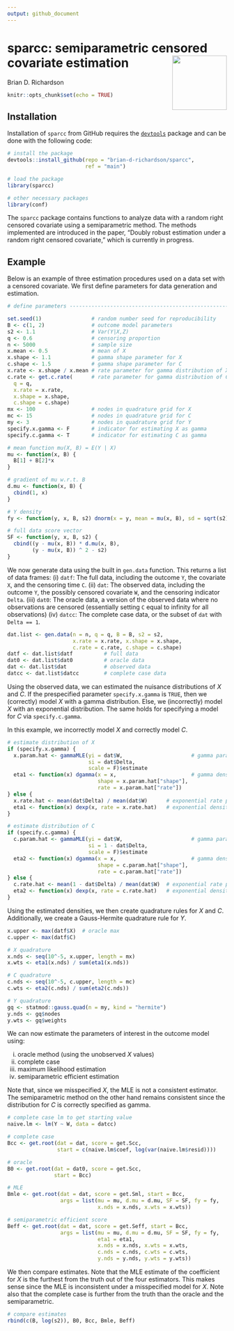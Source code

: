 ---
output: github_document
---

# sparcc: semiparametric censored covariate estimation <img id="sparcc_hex" src="man/figures/sparcc_hex.png" align="right" width="125"/>
Brian D. Richardson


```{r setup, include=FALSE}
knitr::opts_chunk$set(echo = TRUE)
```

## Installation 

Installation of `sparcc` from GitHub requires the [`devtools`](https://www.r-project.org/nosvn/pandoc/devtools.html) package and can be done with the following code: 

```{r, eval = F}

# install the package
devtools::install_github(repo = "brian-d-richardson/sparcc", 
                         ref = "main")

```

```{r}

# load the package
library(sparcc)

# other necessary packages
library(conf)

```

The `sparcc` package contains functions to analyze data with a random right censored covariate using a semiparametric method. The methods implemented are introduced in the paper, "Doubly robust estimation under a random right censored covariate," which is currently in progress.

## Example

Below is an example of three estimation procedures used on a data set with a censored covariate. We first define parameters for data generation and estimation.

```{r}
# define parameters -------------------------------------------------------

set.seed(1)                # random number seed for reproducibility
B <- c(1, 2)               # outcome model parameters
s2 <- 1.1                  # Var(Y|X,Z)
q <- 0.6                   # censoring proportion
n <- 5000                  # sample size
x.mean <- 0.5              # mean of X
x.shape <- 1.1             # gamma shape parameter for X
c.shape <- 1.5             # gamma shape parameter for C
x.rate <- x.shape / x.mean # rate parameter for gamma distribution of X
c.rate <- get.c.rate(      # rate parameter for gamma distribution of C
  q = q,
  x.rate = x.rate,
  x.shape = x.shape,
  c.shape = c.shape)
mx <- 100                  # nodes in quadrature grid for X
mc <- 15                   # nodes in quadrature grid for C
my <- 3                    # nodes in quadrature grid for Y
specify.x.gamma <- F       # indicator for estimating X as gamma
specify.c.gamma <- T       # indicator for estimating C as gamma

# mean function mu(X, B) = E(Y | X)
mu <- function(x, B) {
  B[1] + B[2]*x
}

# gradient of mu w.r.t. B
d.mu <- function(x, B) {
  cbind(1, x)
}

# Y density
fy <- function(y, x, B, s2) dnorm(x = y, mean = mu(x, B), sd = sqrt(s2))

# full data score vector
SF <- function(y, x, B, s2) {
  cbind((y - mu(x, B)) * d.mu(x, B),
        (y - mu(x, B)) ^ 2 - s2)
}

```

We now generate data using the built in `gen.data` function. This returns a list of data frames:
(i) `datf`: The full data, including the outcome `Y`, the covariate `X`, and the censoring time `C`.
(ii) `dat`: The observed data, including the outcome `Y`, the possibly censored covariate `W`, and the censoring indicator `Delta`.
(iii) `dat0`: The oracle data, a version of the observed data where no observations are censored (essentially setting `C` equal to infinity for all observations)
(iv) `datcc`: The complete case data, or the subset of `dat` with `Delta == 1`.

```{r}

dat.list <- gen.data(n = n, q = q, B = B, s2 = s2,
                     x.rate = x.rate, x.shape = x.shape,
                     c.rate = c.rate, c.shape = c.shape)
datf <- dat.list$datf          # full data
dat0 <- dat.list$dat0          # oracle data
dat <- dat.list$dat            # observed data
datcc <- dat.list$datcc        # complete case data

```

Using the observed data, we can estimated the nuisance distributions of $X$ and $C$. If the prespecified parameter `specify.x.gamma` is `TRUE`, then we (correctly) model $X$ with a gamma distribution. Else, we (incorrectly) model $X$ with an exponential distribution. The same holds for specifying a model for $C$ via `specify.c.gamma`.

In this example, we incorrectly model $X$ and correctly model $C$.

```{r}

# estimate distribution of X
if (specify.x.gamma) {
  x.param.hat <- gammaMLE(yi = dat$W,                      # gamma parameters
                          si = dat$Delta,
                          scale = F)$estimate
  eta1 <- function(x) dgamma(x = x,                        # gamma density
                             shape = x.param.hat["shape"],
                             rate = x.param.hat["rate"])
} else {
  x.rate.hat <- mean(dat$Delta) / mean(dat$W)      # exponential rate parameter
  eta1 <- function(x) dexp(x, rate = x.rate.hat)   # exponential density
}

# estimate distribution of C
if (specify.c.gamma) {
  c.param.hat <- gammaMLE(yi = dat$W,                      # gamma parameters
                          si = 1 - dat$Delta,
                          scale = F)$estimate
  eta2 <- function(x) dgamma(x = x,                        # gamma density
                             shape = c.param.hat["shape"],
                             rate = c.param.hat["rate"])
} else {
  c.rate.hat <- mean(1 - dat$Delta) / mean(dat$W)  # exponential rate parameter
  eta2 <- function(x) dexp(x, rate = c.rate.hat)   # exponential density
}

```

Using the estimated densities, we then create quadrature rules for $X$ and $C$. Additionally, we create a Gauss-Hermite quadrature rule for $Y$.

```{r}


x.upper <- max(datf$X)  # oracle max
c.upper <- max(datf$C)

# X quadrature
x.nds <- seq(10^-5, x.upper, length = mx)
x.wts <- eta1(x.nds) / sum(eta1(x.nds))

# C quadrature
c.nds <- seq(10^-5, c.upper, length = mc)
c.wts <- eta2(c.nds) / sum(eta2(c.nds))

# Y quadrature
gq <- statmod::gauss.quad(n = my, kind = "hermite")
y.nds <- gq$nodes
y.wts <- gq$weights

```

We can now estimate the parameters of interest in the outcome model using:

(i) oracle method (using the unobserved $X$ values)
(ii) complete case
(iii) maximum likelihood estimation
(iv) semiparametric efficient estimation

Note that, since we misspecified $X$, the MLE is not a consistent estimator. The semiparametric method on the other hand remains consistent since the distribution for $C$ is correctly specified as gamma.

```{r}

# complete case lm to get starting value
naive.lm <- lm(Y ~ W, data = datcc)

# complete case
Bcc <- get.root(dat = dat, score = get.Scc,
                start = c(naive.lm$coef, log(var(naive.lm$resid))))

# oracle
B0 <- get.root(dat = dat0, score = get.Scc,
               start = Bcc)

# MLE
Bmle <- get.root(dat = dat, score = get.Sml, start = Bcc,
                 args = list(mu = mu, d.mu = d.mu, SF = SF, fy = fy,
                             x.nds = x.nds, x.wts = x.wts))

# semiparametric efficient score
Beff <- get.root(dat = dat, score = get.Seff, start = Bcc,
                 args = list(mu = mu, d.mu = d.mu, SF = SF, fy = fy,
                             eta1 = eta1,
                             x.nds = x.nds, x.wts = x.wts,
                             c.nds = c.nds, c.wts = c.wts,
                             y.nds = y.nds, y.wts = y.wts))

```

We then compare estimates. Note that the MLE estimate of the coefficient for $X$ is the furthest from the truth out of the four estimators. This makes sense since the MLE is inconsistent under a misspecified model for $X$. Note also that the complete case is further from the truth than the oracle and the semiparametric.

```{r}

# compare estimates
rbind(c(B, log(s2)), B0, Bcc, Bmle, Beff)

```


